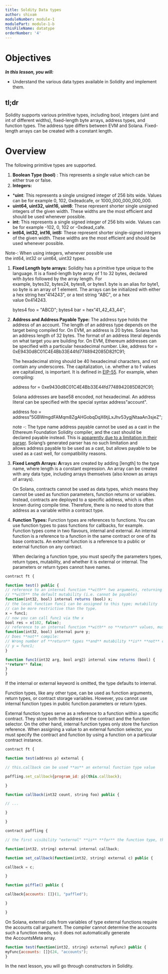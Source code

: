 ```yaml
---
title: Soldity Data types
author: shivam
moduleNumber: module-1
modulePart: module-1-b
thisFileName: datatype
orderNumber: '4'
---
```


# Objectives

*************************In this lesson, you will:*************************

- Understand the various data types available in Solidity and implement them.

## tl;dr

Solidity supports various primitive types, including bool, integers (uint and int of different widths), fixed-length byte arrays, address types, and function types. The address type differs between EVM and Solana. Fixed-length arrays can be created with a constant length.

# Overview

The following primitive types are supported.

1. **Boolean Type (bool)** : This represents a single value which can be either true or false.
2. **Integers:**
- ***uint**: This represents a single unsigned integer of 256 bits wide. Values can be for example 0, 102, 0xdeadcafe, or 1000_000_000_000_000.
- **uint64, uint32, uint16, uint8**: These represent shorter single unsigned integers of the given width. These widths are the most efficient and should be used whenever possible.
- **int:** This represents a single signed integer of 256 bits wide. Values can be for example -102, 0, 102 or -0xdead_cafe.
- **int64, int32, int16, int8:** These represent shorter single-signed integers of the given width. These widths are the most efficient and should be used whenever possible.

Note-: When using integers, whenever possible use the int64, int32 or uint64, uint32 types.

1. **Fixed Length byte arrays:** Solidity has a primitive type unique to the language. It is a fixed-length byte array of 1 to 32 bytes, declared with *bytes* followed by the array length. For example, bytes32, bytes24, bytes8, or bytes1. byte is an alias for byte1, so byte is an array of 1 element. The arrays can be initialized with either a hex string hex"414243", or a text string "ABC", or a hex value 0x414243.
    
    bytes4 foo = "ABCD"; bytes4 bar = hex"41_42_43_44";
    
2. **Address and Address Payable Type:** The address type holds the address of an account. The length of an address type depends on the target being compiled for. On EVM, an address is 20 bytes. Solana has an address length of 32 bytes. The format of an address literal depends on what target you are building for. On EVM, Ethereum addresses can be specified with a particular hexadecimal number. Like, address for = 0xE9430d8C01C4E4Bb33E44fd7748942085D82fC91;
    
    The hexadecimal string should be 40 hexadecimal characters, and not contain any underscores. The capitalization, i.e. whether a to f values are capitalized, is important. It is defined in [EIP-55](https://github.com/ethereum/EIPs/blob/master/EIPS/eip-55.md). For example, when compiling:
    
    address for = 0xe9430d8C01C4E4Bb33E44fd7748942085D82fC91;
    
    Solana addresses are base58 encoded, not hexadecimal. An address literal can be specified with the special syntax address"account".
    
    address foo = address"5GBWmgdFAMqm8ZgAHGobqDqX6tjLxJhv53ygjNtaaAn3sjeZ";
    
    note -: The type name address payable cannot be used as a cast in the Ethereum Foundation Solidity compiler, and the cast should be declared payable instead. This is [apparently due to a limitation in their parser](https://github.com/ethereum/solidity/pull/4926#discussion_r216586365). Solang’s generated parser has no such limitation and allows address payable to be used as a cast, but allows payable to be used as a cast well, for compatibility reasons.
    
3. **Fixed Length Arrays: A**rrays are created by adding [length] to the type name, where length is a constant expression. An array can be created with any data type, including arrays themselves (also known as arrays of arrays).
    
    On Solana, contracts cannot be used as data types, which means they cannot be used as function parameters, function returns or variables. Instead, contracts are deployed to a specific address, which is often known during compile time. Therefore, there is no need to store that address as a variable within a contract type.
    
4. **Function Types:** Function types are references to functions. You can use function types to pass functions for callbacks, for example. Function types come in two flavours, internal and external. An internal function is a reference to a function in the same contract or one of its base contracts. An external function is a reference to a public or external function on any contract.
    
    When declaring a function type, you must specify the parameters types, return types, mutability, and whether it is external or internal. The parameters or return types cannot have names.
    

```jsx
contract ft {

function test() public {
// reference to an internal function **with** two arguments, returning bool
// **with** the default mutability (i.e. cannot be payable)
function(int32, bool) internal returns (bool) x;
// the local function func1 can be assigned to this type; mutability
// can be more restrictive than the type.
x = func1;
// now you can call func1 via the x
bool res = x(102, false);
// reference to an internal function **with** no **return** values, must be pure
function(int32, bool) internal pure y;
// Does **not** compile:
// Wrong number of **return** types **and** mutability **is** **not** compatible
// y = func1;
}

function func1(int32 arg, bool arg2) internal view returns (bool) {
**return** false;
}
}
```

If the internal or external keyword is omitted, the type defaults to internal.

Function types, like any other type, can be used as function arguments, return types, or contract storage variables. However, you cannot use internal function types in public function parameters or return types.

External function types serve as a reference to a function within a specific contract. They store both the address of the contract and the function selector. On the other hand, internal function types only store the function reference. When assigning a value to an external function selector, you must specify the contract and function by using a function on a particular contract instance.

```jsx
contract ft {

function test(address p) external {

// this.callback can be used **as** an external function type value

paffling.set_callback{program_id: p}(this.callback);

}

function callback(int32 count, string foo) public {

// ...

}

}

contract paffling {

// the first visibility "external" **is** **for** the function type, the second "internal" **is**// **for** the callback variables

function(int32, string) external internal callback;

function set_callback(function(int32, string) external c) public {

callback = c;

}

function piffle() public {

callback{accounts: []}(1, "paffled");

}

}
```

On Solana, external calls from variables of type external functions require the accounts call argument. The compiler cannot determine the accounts such a function needs, so it does not automatically generate the AccountsMeta array.

```jsx
function test(function(int32, string) external myFunc) public {
myFunc{accounts: []}(24, "accounts");
}
```

In the next lesson, you will go through constructors in Solidity.